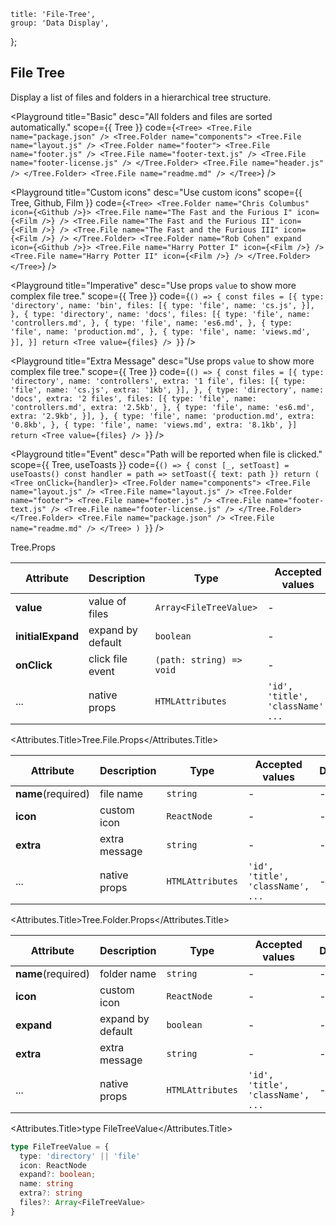 
	title: 'File-Tree',
	group: 'Data Display',
};

## File Tree

Display a list of files and folders in a hierarchical tree structure.

<Playground
	title="Basic"
	desc="All folders and files are sorted automatically."
	scope={{ Tree }}
	code={`
<Tree>
  <Tree.File name="package.json" />
  <Tree.Folder name="components">
    <Tree.File name="layout.js" />
    <Tree.Folder name="footer">
      <Tree.File name="footer.js" />
      <Tree.File name="footer-text.js" />
      <Tree.File name="footer-license.js" />
    </Tree.Folder>
    <Tree.File name="header.js" />
  </Tree.Folder>
  <Tree.File name="readme.md" />
</Tree>
`}
/>

<Playground
	title="Custom icons"
	desc="Use custom icons"
	scope={{ Tree, Github, Film }}
	code={`
<Tree>
  <Tree.Folder name="Chris Columbus" icon={<Github />}>
    <Tree.File name="The Fast and the Furious I" icon={<Film />} />
    <Tree.File name="The Fast and the Furious II" icon={<Film />} />
    <Tree.File name="The Fast and the Furious III" icon={<Film />} />
  </Tree.Folder>
  <Tree.Folder name="Rob Cohen" expand icon={<Github />}>
    <Tree.File name="Harry Potter I" icon={<Film />} />
    <Tree.File name="Harry Potter II" icon={<Film />} />
  </Tree.Folder>
</Tree>
`}
/>

<Playground
	title="Imperative"
	desc="Use props `value` to show more complex file tree."
	scope={{ Tree }}
	code={`
() => {
  const files = [{
    type: 'directory',
    name: 'bin',
    files: [{
      type: 'file',
      name: 'cs.js',
    }],
  }, {
    type: 'directory',
    name: 'docs',
    files: [{
      type: 'file',
      name: 'controllers.md',
    }, {
      type: 'file',
      name: 'es6.md',
    }, {
      type: 'file',
      name: 'production.md',
    }, {
      type: 'file',
      name: 'views.md',
    }],
  }]
  return <Tree value={files} />
}
`}
/>

<Playground
	title="Extra Message"
	desc="Use props `value` to show more complex file tree."
	scope={{ Tree }}
	code={`
() => {
  const files = [{
    type: 'directory',
    name: 'controllers',
    extra: '1 file',
    files: [{
      type: 'file',
      name: 'cs.js',
      extra: '1kb',
    }],
  }, {
    type: 'directory',
    name: 'docs',
    extra: '2 files',
    files: [{
      type: 'file',
      name: 'controllers.md',
      extra: '2.5kb',
    }, {
      type: 'file',
      name: 'es6.md',
      extra: '2.9kb',
    }],
  }, {
     type: 'file',
     name: 'production.md',
     extra: '0.8kb',
   }, {
     type: 'file',
     name: 'views.md',
     extra: '8.1kb',
   }]
  return <Tree value={files} />
}
`}
/>

<Playground
	title="Event"
	desc="Path will be reported when file is clicked."
	scope={{ Tree, useToasts }}
	code={`
() => {
  const [_, setToast] = useToasts()
  const handler = path => setToast({ text: path })
  return (
    <Tree onClick={handler}>
      <Tree.Folder name="components">
        <Tree.File name="layout.js" />
        <Tree.File name="layout.js" />
        <Tree.Folder name="footer">
          <Tree.File name="footer.js" />
          <Tree.File name="footer-text.js" />
          <Tree.File name="footer-license.js" />
        </Tree.Folder>
      </Tree.Folder>
      <Tree.File name="package.json" />
      <Tree.File name="readme.md" />
    </Tree>
  )
}
`}
/>

<Attributes edit="/pages/en-us/components/file-tree.mdx">
<Attributes.Title>Tree.Props</Attributes.Title>

| Attribute         | Description       | Type                     | Accepted values                   | Default |
| ----------------- | ----------------- | ------------------------ | --------------------------------- | ------- |
| **value**         | value of files    | `Array<FileTreeValue>`   | -                                 | -       |
| **initialExpand** | expand by default | `boolean`                | -                                 | `false` |
| **onClick**       | click file event  | `(path: string) => void` | -                                 | -       |
| ...               | native props      | `HTMLAttributes`         | `'id', 'title', 'className', ...` | -       |

<Attributes.Title>Tree.File.Props</Attributes.Title>

| Attribute          | Description   | Type             | Accepted values                   | Default |
| ------------------ | ------------- | ---------------- | --------------------------------- | ------- |
| **name**(required) | file name     | `string`         | -                                 | -       |
| **icon**           | custom icon   | `ReactNode`      | -                                 | -       |
| **extra**          | extra message | `string`         | -                                 | -       |
| ...                | native props  | `HTMLAttributes` | `'id', 'title', 'className', ...` | -       |

<Attributes.Title>Tree.Folder.Props</Attributes.Title>

| Attribute          | Description       | Type             | Accepted values                   | Default |
| ------------------ | ----------------- | ---------------- | --------------------------------- | ------- |
| **name**(required) | folder name       | `string`         | -                                 | -       |
| **icon**           | custom icon       | `ReactNode`      | -                                 | -       |
| **expand**         | expand by default | `boolean`        | -                                 | -       |
| **extra**          | extra message     | `string`         | -                                 | -       |
| ...                | native props      | `HTMLAttributes` | `'id', 'title', 'className', ...` | -       |

<Attributes.Title>type FileTreeValue</Attributes.Title>

```ts
type FileTreeValue = {
  type: 'directory' || 'file'
  icon: ReactNode
  expand?: boolean;
  name: string
  extra?: string
  files?: Array<FileTreeValue>
}
```

</Attributes>

